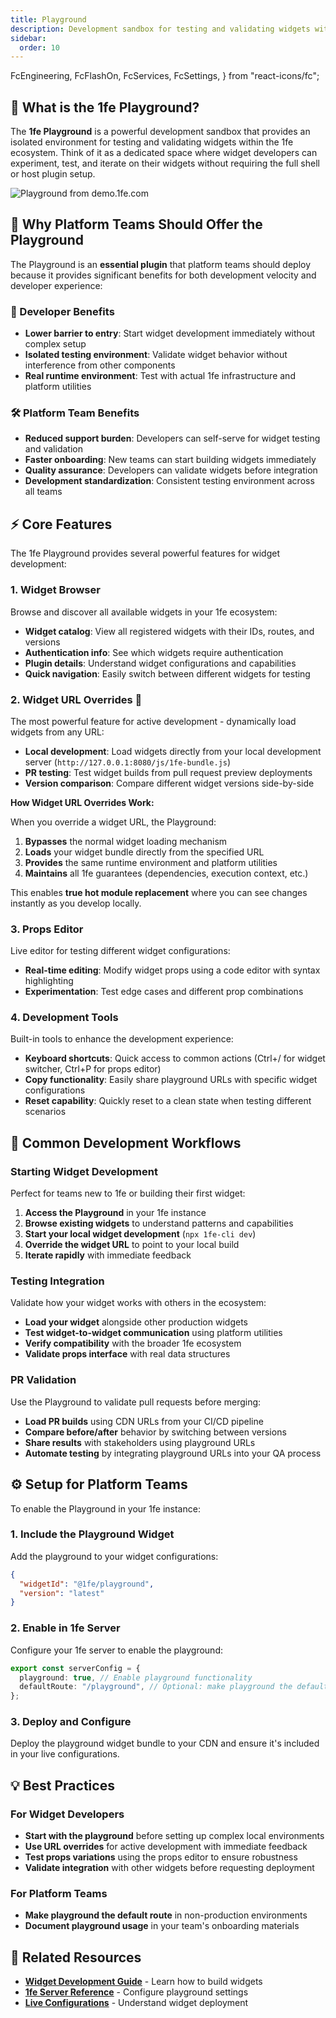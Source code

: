 ```yaml
---
title: Playground
description: Development sandbox for testing and validating widgets within the 1fe ecosystem
sidebar:
  order: 10
---
```


  FcEngineering,
  FcFlashOn,
  FcServices,
  FcSettings,
} from "react-icons/fc";

## 🛝 What is the 1fe Playground?

The **1fe Playground** is a powerful development sandbox that provides an isolated environment for testing and validating widgets within the 1fe ecosystem. Think of it as a dedicated space where widget developers can experiment, test, and iterate on their widgets without requiring the full shell or host plugin setup.

![Playground from demo.1fe.com](./../../../assets/playground.png)

## 🎯 Why Platform Teams Should Offer the Playground

The Playground is an **essential plugin** that platform teams should deploy because it provides significant benefits for both development velocity and developer experience:

<div class="prose">

### **🚀 Developer Benefits**

- **Lower barrier to entry**: Start widget development immediately without complex setup
- **Isolated testing environment**: Validate widget behavior without interference from other components
- **Real runtime environment**: Test with actual 1fe infrastructure and platform utilities

### **🛠️ Platform Team Benefits**

- **Reduced support burden**: Developers can self-serve for widget testing and validation
- **Faster onboarding**: New teams can start building widgets immediately
- **Quality assurance**: Developers can validate widgets before integration
- **Development standardization**: Consistent testing environment across all teams

</div>

## ⚡ Core Features

The 1fe Playground provides several powerful features for widget development:

### 1. Widget Browser

Browse and discover all available widgets in your 1fe ecosystem:

<div class="prose">

- **Widget catalog**: View all registered widgets with their IDs, routes, and versions
- **Authentication info**: See which widgets require authentication
- **Plugin details**: Understand widget configurations and capabilities
- **Quick navigation**: Easily switch between different widgets for testing

</div>

### **2. Widget URL Overrides** 🎯

The most powerful feature for active development - dynamically load widgets from any URL:

<div class="prose">

- **Local development**: Load widgets directly from your local development server (`http://127.0.0.1:8080/js/1fe-bundle.js`)
- **PR testing**: Test widget builds from pull request preview deployments
- **Version comparison**: Compare different widget versions side-by-side

</div>

**How Widget URL Overrides Work:**

When you override a widget URL, the Playground:

<div class="prose">

1. **Bypasses** the normal widget loading mechanism
2. **Loads** your widget bundle directly from the specified URL
3. **Provides** the same runtime environment and platform utilities
4. **Maintains** all 1fe guarantees (dependencies, execution context, etc.)

</div>

This enables **true hot module replacement** where you can see changes instantly as you develop locally.

### 3. Props Editor

Live editor for testing different widget configurations:

<div class="prose">

- **Real-time editing**: Modify widget props using a code editor with syntax highlighting
- **Experimentation**: Test edge cases and different prop combinations

</div>

### **4. Development Tools**

Built-in tools to enhance the development experience:

<div class="prose">

- **Keyboard shortcuts**: Quick access to common actions (Ctrl+/ for widget switcher, Ctrl+P for props editor)
- **Copy functionality**: Easily share playground URLs with specific widget configurations
- **Reset capability**: Quickly reset to a clean state when testing different scenarios

</div>

## 🔄 Common Development Workflows

### **Starting Widget Development**

Perfect for teams new to 1fe or building their first widget:

<div class="prose">

1. **Access the Playground** in your 1fe instance
2. **Browse existing widgets** to understand patterns and capabilities
3. **Start your local widget development** (`npx 1fe-cli dev`)
4. **Override the widget URL** to point to your local build
5. **Iterate rapidly** with immediate feedback

</div>

### **Testing Integration**

Validate how your widget works with others in the ecosystem:

<div class="prose">

- **Load your widget** alongside other production widgets
- **Test widget-to-widget communication** using platform utilities
- **Verify compatibility** with the broader 1fe ecosystem
- **Validate props interface** with real data structures

</div>

### **PR Validation**

Use the Playground to validate pull requests before merging:

<div class="prose">

- **Load PR builds** using CDN URLs from your CI/CD pipeline
- **Compare before/after** behavior by switching between versions
- **Share results** with stakeholders using playground URLs
- **Automate testing** by integrating playground URLs into your QA process

</div>

## ⚙️ Setup for Platform Teams

To enable the Playground in your 1fe instance:

### **1. Include the Playground Widget**

Add the playground to your widget configurations:

```json
{
  "widgetId": "@1fe/playground",
  "version": "latest"
}
```

### **2. Enable in 1fe Server**

Configure your 1fe server to enable the playground:

```typescript
export const serverConfig = {
  playground: true, // Enable playground functionality
  defaultRoute: "/playground", // Optional: make playground the default route
};
```

### **3. Deploy and Configure**

Deploy the playground widget bundle to your CDN and ensure it's included in your live configurations.

## 💡 Best Practices

<div class="prose">

### **For Widget Developers**

- **Start with the playground** before setting up complex local environments
- **Use URL overrides** for active development with immediate feedback
- **Test props variations** using the props editor to ensure robustness
- **Validate integration** with other widgets before requesting deployment

### **For Platform Teams**

- **Make playground the default route** in non-production environments
- **Document playground usage** in your team's onboarding materials

</div>

## 🔗 Related Resources

- **[Widget Development Guide](/learning/widgets/)** - Learn how to build widgets
- **[1fe Server Reference](/reference/1fe-server-reference/)** - Configure playground settings
- **[Live Configurations](/learning/live-configurations/)** - Understand widget deployment
